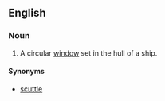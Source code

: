 ==English==

===Noun===
{{en-noun}}

# A circular [[window]] set in the hull of a ship.

====Synonyms====
*[[scuttle]]